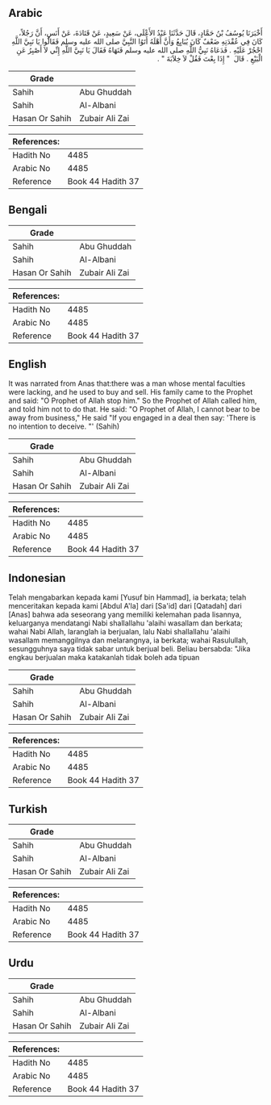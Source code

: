 ## Arabic


<div dir="rtl" lang="ar" style={{fontSize:'larger',backgroundColor:'#f8f9fa',padding:20}}>
أَخْبَرَنَا يُوسُفُ بْنُ حَمَّادٍ، قَالَ حَدَّثَنَا عَبْدُ الأَعْلَى، عَنْ سَعِيدٍ، عَنْ قَتَادَةَ، عَنْ أَنَسٍ، أَنَّ رَجُلاً، كَانَ فِي عُقْدَتِهِ ضَعْفٌ كَانَ يُبَايِعُ وَأَنَّ أَهْلَهُ أَتَوُا النَّبِيَّ صلى الله عليه وسلم فَقَالُوا يَا نَبِيَّ اللَّهِ احْجُرْ عَلَيْهِ ‏.‏ فَدَعَاهُ نَبِيُّ اللَّهِ صلى الله عليه وسلم فَنَهَاهُ فَقَالَ يَا نَبِيَّ اللَّهِ إِنِّي لاَ أَصْبِرُ عَنِ الْبَيْعِ ‏.‏ قَالَ ‏ "‏ إِذَا بِعْتَ فَقُلْ لاَ خِلاَبَةَ ‏"‏ ‏.‏
</div>
<div style={{backgroundColor:'#f8f9fa',padding:20, marginBottom: 10}}><table> <thead> <tr> <th>Grade</th> <th></th> </tr> </thead> <tbody> <tr><td>Sahih</td><td>Abu Ghuddah</td></tr><tr><td>Sahih</td><td>Al-Albani</td></tr><tr><td>Hasan Or Sahih</td><td>Zubair Ali Zai</td></tr></tbody></table><table> <thead> <tr> <th>References:</th> <th></th> </tr> </thead> <tbody><tr><td>Hadith No</td><td>4485</td></tr><tr><td>Arabic No</td><td>4485</td></tr><tr><td>Reference</td><td>Book 44 Hadith 37</td></tr></tbody></table></div>

## Bengali


<div dir="ltr" lang="bn" style={{fontSize:'larger',backgroundColor:'#f8f9fa',padding:20}}>

</div>
<div style={{backgroundColor:'#f8f9fa',padding:20, marginBottom: 10}}><table> <thead> <tr> <th>Grade</th> <th></th> </tr> </thead> <tbody> <tr><td>Sahih</td><td>Abu Ghuddah</td></tr><tr><td>Sahih</td><td>Al-Albani</td></tr><tr><td>Hasan Or Sahih</td><td>Zubair Ali Zai</td></tr></tbody></table><table> <thead> <tr> <th>References:</th> <th></th> </tr> </thead> <tbody><tr><td>Hadith No</td><td>4485</td></tr><tr><td>Arabic No</td><td>4485</td></tr><tr><td>Reference</td><td>Book 44 Hadith 37</td></tr></tbody></table></div>

## English


<div dir="ltr" lang="en" style={{fontSize:'larger',backgroundColor:'#f8f9fa',padding:20}}>
It was narrated from Anas that:there was a man whose mental faculties were lacking, and he used to buy and sell. His family came to the Prophet and said: "O Prophet of Allah stop him." So the Prophet of Allah called him, and told him not to do that. He said: "O Prophet of Allah, I cannot bear to be away from business," He said "If you engaged in a deal then say: 'There is no intention to deceive. "' (Sahih)
</div>
<div style={{backgroundColor:'#f8f9fa',padding:20, marginBottom: 10}}><table> <thead> <tr> <th>Grade</th> <th></th> </tr> </thead> <tbody> <tr><td>Sahih</td><td>Abu Ghuddah</td></tr><tr><td>Sahih</td><td>Al-Albani</td></tr><tr><td>Hasan Or Sahih</td><td>Zubair Ali Zai</td></tr></tbody></table><table> <thead> <tr> <th>References:</th> <th></th> </tr> </thead> <tbody><tr><td>Hadith No</td><td>4485</td></tr><tr><td>Arabic No</td><td>4485</td></tr><tr><td>Reference</td><td>Book 44 Hadith 37</td></tr></tbody></table></div>

## Indonesian


<div dir="ltr" lang="id" style={{fontSize:'larger',backgroundColor:'#f8f9fa',padding:20}}>
Telah mengabarkan kepada kami [Yusuf bin Hammad], ia berkata; telah menceritakan kepada kami [Abdul A'la] dari [Sa'id] dari [Qatadah] dari [Anas] bahwa ada seseorang yang memiliki kelemahan pada lisannya, keluarganya mendatangi Nabi shallallahu 'alaihi wasallam dan berkata; wahai Nabi Allah, laranglah ia berjualan, lalu Nabi shallallahu 'alaihi wasallam memanggilnya dan melarangnya, ia berkata; wahai Rasulullah, sesungguhnya saya tidak sabar untuk berjual beli. Beliau bersabda: "Jika engkau berjualan maka katakanlah tidak boleh ada tipuan
</div>
<div style={{backgroundColor:'#f8f9fa',padding:20, marginBottom: 10}}><table> <thead> <tr> <th>Grade</th> <th></th> </tr> </thead> <tbody> <tr><td>Sahih</td><td>Abu Ghuddah</td></tr><tr><td>Sahih</td><td>Al-Albani</td></tr><tr><td>Hasan Or Sahih</td><td>Zubair Ali Zai</td></tr></tbody></table><table> <thead> <tr> <th>References:</th> <th></th> </tr> </thead> <tbody><tr><td>Hadith No</td><td>4485</td></tr><tr><td>Arabic No</td><td>4485</td></tr><tr><td>Reference</td><td>Book 44 Hadith 37</td></tr></tbody></table></div>

## Turkish


<div dir="ltr" lang="tr" style={{fontSize:'larger',backgroundColor:'#f8f9fa',padding:20}}>

</div>
<div style={{backgroundColor:'#f8f9fa',padding:20, marginBottom: 10}}><table> <thead> <tr> <th>Grade</th> <th></th> </tr> </thead> <tbody> <tr><td>Sahih</td><td>Abu Ghuddah</td></tr><tr><td>Sahih</td><td>Al-Albani</td></tr><tr><td>Hasan Or Sahih</td><td>Zubair Ali Zai</td></tr></tbody></table><table> <thead> <tr> <th>References:</th> <th></th> </tr> </thead> <tbody><tr><td>Hadith No</td><td>4485</td></tr><tr><td>Arabic No</td><td>4485</td></tr><tr><td>Reference</td><td>Book 44 Hadith 37</td></tr></tbody></table></div>

## Urdu


<div dir="rtl" lang="ur" style={{fontSize:'larger',backgroundColor:'#f8f9fa',padding:20}}>

</div>
<div style={{backgroundColor:'#f8f9fa',padding:20, marginBottom: 10}}><table> <thead> <tr> <th>Grade</th> <th></th> </tr> </thead> <tbody> <tr><td>Sahih</td><td>Abu Ghuddah</td></tr><tr><td>Sahih</td><td>Al-Albani</td></tr><tr><td>Hasan Or Sahih</td><td>Zubair Ali Zai</td></tr></tbody></table><table> <thead> <tr> <th>References:</th> <th></th> </tr> </thead> <tbody><tr><td>Hadith No</td><td>4485</td></tr><tr><td>Arabic No</td><td>4485</td></tr><tr><td>Reference</td><td>Book 44 Hadith 37</td></tr></tbody></table></div>
